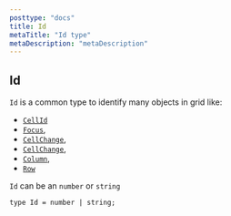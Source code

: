 ```yaml
---
posttype: "docs"
title: Id
metaTitle: "Id type"
metaDescription: "metaDescription"
---
```


## Id 

`Id` is a common type to identify many objects in grid like: 
- [`CellId`](link)
- [`Focus`](link),  
- [`CellChange`](link), 
- [`CellChange`](link),  
- [`Column`](link), 
- [`Row`](link)

`Id` can be an `number` or `string`

```tsx
type Id = number | string;
```